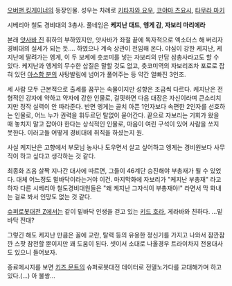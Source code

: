 [[오버맨 킹게이너]]의 등장인물. 성우는 차례로 [[키타자와 요우]], [[코야마 츠요시]], [[타무라 마키]]

시베리아 철도 경비대의 3총사. 풀네임은 '''케지난 대드''', '''엥게 감''', '''자보리 마리에라'''

본래 [[얏사바 진]] 휘하의 부하였지만, 얏사바가 좌절 끝에 독자적으로 엑소더스 해 버리자 경비대의 실세가 되는 듯.... 하였으나 계속 상관이 전임해 온다.
야심이 강한 케지난, 케지난에 딸려가는 엥게, 이 두 보케에 츳코미를 넣는 자보리의 만담 삼총사라고도 할 수 있다. 케지난과 엥게의 무수한 삽질은 말할 것도 없고, 츳코미역의 자보리조차 포로로 잡혀 있던 [[아스함 분]]의 사탕발림에 넘어가 풀어주는 등 약간 얼빠진 3인조. 

세 사람 모두 근본적으로 출세를 꿈꾸는 속물이지만 성향은 조금씩 다르다.
케지난은 전형적인 강자에 약하고 약자에 강한 인물로, 걸핏하면 다음 대장은 자신이라며 큰소리치지만 정작 실력이 안 따라준다. 반면 엥게는 골치 아픈 1인자보다 속편한 2인자를 선호하는 인물로, 어느 누가 권력을 휘두르던 탈없이 묻어간다. 끝으로 자보리는 기회가 왔을 때 놓치지 말고 잡아야 한다는 상식적인 인물로, 마음이 여린 구석이 있어 사람을 쏘지 못한다. 이러고들 어떻게 경비대에 취직을 하셨는지 원. 

사실 케지난은 고향에서 부모님 농사나 도우면서 살고 싶어하고 엥게는 경비원보다 사무직이 하고 싶다고 생각하는 것 같다.

최종화 즈음 살짝 지나간 대사에 따르면, 그들이 46계단 승진해야 부총재가 될 수 있었다. 대체 어느정도 밑바닥이라는거야 이건. 마지막화에 자보리가 "케지난 부총재" 라고 하자 다른 시베리아 철도경비대원들은 "왜 케지난 그자식이 부총재야!" 라면서 막 화내는 걸로 봐서 인망도 없는 것 같다.

[[슈퍼로봇대전 Z]]에서는 같이 밑바닥 인생을 걷고 있는 [[키드 호라]], 게라바와 친하다.
...밑바닥 전대?

그렇긴 해도 케지난 만큼은 꼴에 교란, 탈력 등의 유용한 정신기를 가지고 나와서 잠깐잠깐 스팟 참전할 뿐이지만 꽤 도움이 된다. 셋이서 소대로 나올경우 트라이차지 전용대사도 있으니 들어보자.

종료메시지를 보면 [[키즈 문트]]의 슈퍼로봇대전 데이터로 전멸노가다를 교대해가며 하고 있다.(...) 아 불쌍...
